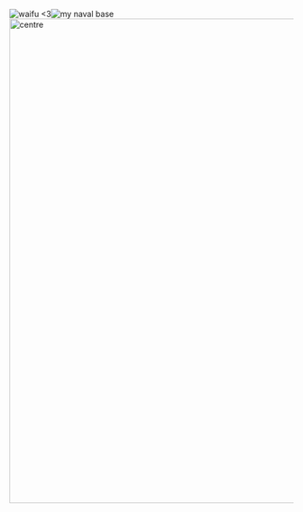 [[File:Katt_kinugasa_5_June_2015b.jpg|frame|waifu <3]][[File:Katt_profile.jpg|frame|my naval base]][[File:42044401 big p20.jpg|860x860px|centre]]